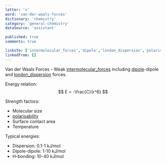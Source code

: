 ```yaml
---
letter: 'v'
word: 'van-der-waals-forces'
dictionary: 'chemistry'
category: 'general-chemistry'
dataSource: 'assistant'

published: true
comments: true

linksTo: ['intermolecular_forces','dipole','london_dispersion','polarisability']
linkedFrom: []
---
```


<a id="van_der_waals_forces">Van der Waals Forces</a> - Weak [intermolecular_forces](#intermolecular_forces) including [dipole](#dipole)-dipole and [london_dispersion](#london_dispersion) forces.

Energy relation:
$$
E = -\frac{C}{r^6}
$$

Strength factors:
- Molecular size
- [polarisability](#polarisability)
- Surface contact area
- Temperature

Typical energies:
- Dispersion: 0.1-1 kJ/mol
- Dipole-dipole: 1-10 kJ/mol
- H-bonding: 10-40 kJ/mol
